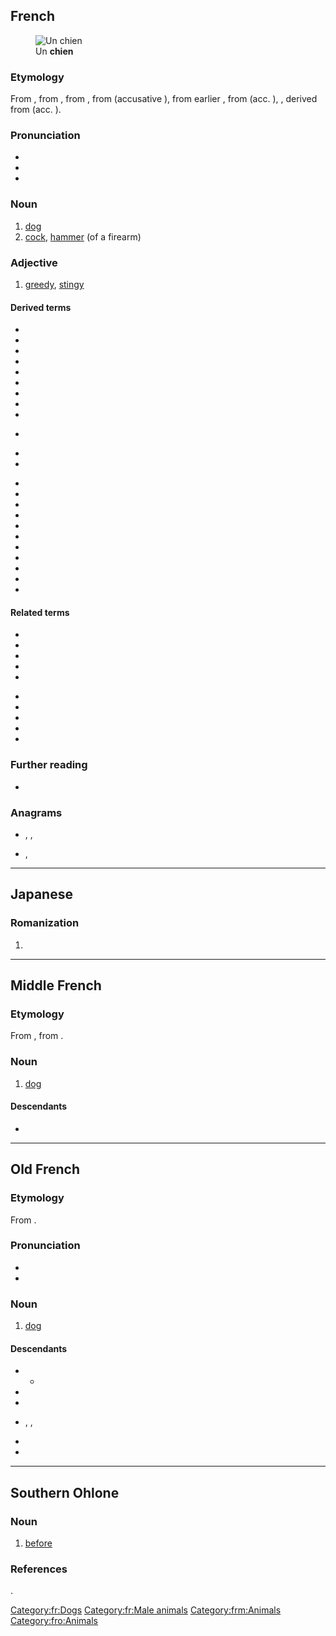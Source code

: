 {{also|Chien|chiên|chiến|chiền}}
==French==
[[File:Bloodhound 800.jpg|thumb|Un '''chien''']]

===Etymology===
From {{inh|fr|frm|chien}}, from {{inh|fr|fro|chien}}, from {{inh|fr|VL.||*cane}}, from {{inh|fr|la|canis}} (accusative {{m|la|canem}}), from earlier {{m|la|canēs}}, from {{inh|fr|itc-pro|*kō}} (acc. {{m|itc-pro|*kwanem}}), {{inh|fr|ine-pro||*ḱwn-i-}}, derived from {{m|ine-pro|*ḱwṓ}} (acc. {{m|ine-pro|*ḱwónm̥}}).

===Pronunciation===
* {{fr-IPA}}
* {{audio|fr|Fr-chien.ogg|audio}}
* {{rhymes|fr|jɛ̃}}

===Noun===
{{fr-noun|m|f=chienne}}

# [[dog]]
# [[cock]], [[hammer]] (of a firearm)

===Adjective===
{{fr-adj|m}}

# {{lb|fr|Louisiana French|}} [[greedy]], [[stingy]]

====Derived terms====
{{top2}}
* {{l|fr|chasse-chien}}
* {{l|fr|chien-assis}}
* {{l|fr|chien chaud}}
* {{l|fr|chien de chasse}}
* {{l|fr|chien de garde}}
* {{l|fr|chien de prairie}}
* {{l|fr|chien-loup}}
* {{l|fr|chien-rat}}
* {{l|fr|chiennaille}}
* {{l|fr|chienne}} {{g|f}}
* {{l|fr|chienner}}
* {{l|fr|chiennerie}}
{{mid2}}
* {{l|fr|crève-chien}}
* {{l|fr|dent-de-chien}}
* {{l|fr|en chien de fusil}}
* {{l|fr|gros chien}}
* {{l|fr|langue-de-chien}}
* {{l|fr|maître-chien}}
* {{l|fr|peau-de-chienner}}
* {{l|fr|pique-chien}}
* {{l|fr|six-chiens}}
* {{l|fr|temps de chien}}
* {{l|fr|tue-chien}}
{{bottom}}

====Related terms====
{{top2}}
* {{l|fr|canidé}}
* {{l|fr|canicule}}
* {{l|fr|canin}}
* {{l|fr|canine}}
* {{l|fr|chenêt}}
{{mid2}}
* {{l|fr|chenil}}
* {{l|fr|chenille}}
* {{l|fr|chiot}}
* {{l|fr|cynophile}}
* {{l|fr|cynophilie}}
{{bottom}}

===Further reading===
* {{R:TLFi}}

===Anagrams===
* {{l|fr|chine}}, {{l|fr|Chine}}, {{l|fr|chiné}}
* {{l|fr|niche}}, {{l|fr|niché}}

[[Category:fr:Dogs]]
[[Category:fr:Male animals]]

----

==Japanese==

===Romanization===
{{ja-romaji}}

# {{ja-romanization of|ちえん}}

----

==Middle French==

===Etymology===
From {{inh|frm|fro|chien}}, from {{inh|frm|la|canis|canis, canem}}.

===Noun===
{{frm-noun|m}}

# [[dog]] {{gloss|animal}}

====Descendants====
* {{desc|fr|chien}}

[[Category:frm:Animals]]

----

==Old French==

===Etymology===
From {{inh|fro|la|canis|canis, canem}}.

===Pronunciation===
* {{IPA|fro|/tʃi̯en/}}
* {{rhymes|fro|en}}

===Noun===
{{fro-noun|m}}

# [[dog]] {{gloss|animal}}

====Descendants====
* {{desc|frm|chien}}
** {{desc|fr|chien}}
* {{desc|roa-brg|chein}}
* {{desc|nrf|quiens}}
* {{desc|pcd|tchien}}, {{l|pcd|kien}}, {{l|pcd|quien}}
* {{desc|roa-tou|chian}}
* {{desc|wa|tchén}}

[[Category:fro:Animals]]

----

==Southern Ohlone==

===Noun===
{{head|css|preposition}}
# [[before]]

===References===
{{cite-book|author=Felipe Arroyo de la Cuesta|authorlink=Felipe Arroyo de la Cuesta|title=Grammar of the Mutsun language, spoken at the Mission of San Juan Bautista, Alta California|publisher=Cramoisy Press|year=1861|volume=IV|series=Shea’s Library of American Linguistics|url=https://www.gutenberg.org/files/11081/11081-h/11081-h.htm}}.